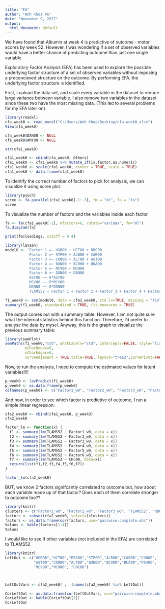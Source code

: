```yaml
---
title: "FA"
author: "Anh Khoa Vo"
date: "November 9, 2017"
output:
  html_document: default
---
```



We have found that Albumin at week 4 is predictive of outcome - motor scores by week 52. However, I was wondering if a set of observed variables would have a better chance of predicting outcome than just one single variable. 

Exploratory Factor Analysis (EFA) has been used to explore the possible underlying factor structure of a set of observed variables without imposing a preconcieved structure on the outcome. By performing EFA, the underlying factor structure is identified. 

First, I upload the data set, and scale every variable in the dataset to reduce large variance between variable. I also remove two variables in the dataset since these two have the most missing data. (This led to several problems for my EFA later on) 

```r
library(readxl)
cfa_week0 <- read_excel("C:/Users/Anh Khoa/Desktop/cfa-week0.xlsx")
View(cfa_week0)

cfa_week0$DAN00 <- NULL
cfa_week0$AMY00 <- NULL

str(cfa1_week0)

cfa1_week0 <- cbind(cfa_week0, Others)
cfa1_week0 <- cfa1_week0 %>% mutate_if(is.factor,as.numeric)
cfa1_week0 <- scale(cfa1_week0, center = TRUE, scale = TRUE)
cfa1_week0 <- data.frame(cfa1_week0)


```

To identify the correct number of factors to pick for analysis, we can visualize it using scree plot. 

```r
library(psych)
scree <- fa.parallel(cfa1_week0[-1:-3], fm = "ml", fa = "fa")
scree
```

To visualize the number of factors and the variables inside each factor 

```r
fa <- fa(cfa1_week0[-1], nfactors=6, rotate="varimax", fm="ml")
fa.diagram(fa)

print(fa$loadings, cutoff = 0.4)
```



```r
library(lavaan)
model0 <- 'Factor 1 =~ HGB00 + HCT00 + RBC00 
           Factor 2 =~ STP00 + ALB00 + CAB00
           Factor 3 =~ CK000 + ALT00 + AST00
           Factor 4 =~ BUN00 + BC900 + BUA00
           Factor 5 =~ MCV00 + MCH00
           Factor 6 =~ DDN00 + DBN00
           AST00 ~~ 0*AST00
           MCV00 ~~ 0*MCV00
           DDN00 ~~ 0*DDN00
           TLAMS52 ~ Factor 1 + Factor 2 + Factor 3 + Factor 4 + Factor 5 + Factor 6'

f1_week0 <- sem(model0, data = cfa1_week0, std.lv=TRUE, missing = "fiml")
summary(f1_week0, standardized = TRUE, fit.measures = TRUE)

```

The output comes out with a summary table. However, I am not quite sure what the internal statistics behind this function. Therefore, I'd prefer to analyse the data by mysel. Anyway, this is the graph to visualize the previous summary table: 

```r
library(semPlot)
semPaths(f1_week0,"std", whatLabels="std", intercepts=FALSE, style="lisrel", residuals = FALSE,
         nCharNodes=0, 
         nCharEdges=0,
         curveAdjacent = TRUE,title=TRUE, layout="tree2",curvePivot=FALSE)
```

Now, to run the analysis, I need to compute the estimated values for latent variables!!!! 

```r
p_week0 <- lavPredict(f1_week0)
p_week0 <- as.data.frame(p_week0)
colnames(p_week0) <- c("Factor1_w0", "Factor2_w0", "Factor3_w0", "Factor4_w0", "Factor5_w0", "Factor6_w0")

```

And now, In order to see which factor is predictive of outcome, I run a simple linear regression: 
```r
cfa2_week0 <- cbind(cfa1_week0, p_week0)
cfa2_week0
```


```r
factor_lm <- function(x) {
  f1 <- summary(lm(TLAMS52 ~ Factor1_w0, data = x))
  f2 <- summary(lm(TLAMS52 ~ Factor2_w0, data = x))
  f3 <- summary(lm(TLAMS52 ~ Factor3_w0, data = x))
  f4 <- summary(lm(TLAMS52 ~ Factor4_w0, data = x))
  f5 <- summary(lm(TLAMS52 ~ Factor5_w0, data = x))
  f6 <- summary(lm(TLAMS52 ~ Factor6_w0, data = x))
  f7 <- summary(lm(TLAMS52 ~ CHC00, data=x))
  return(list(f1,f2,f3,f4,f5,f6,f7))
}

factor_lm(cfa2_week0)
```





BUT, we know 2 factors signifcantly correlated to outcome but, how about each variable made up of that factor? Does each of them correlate stronger to outcome too??


```r
library(knitr)
clusters <- c("Factor1_w0", "Factor2_w0", "Factor3_w0", "TLAMS52", "RBC00", "HGB00", "HCT00", "STP00", "ALB00", "CAB00", "CHO00", "CHC00", "AST00", "ALT00", "CK000")
factors <- subset(cfa2_week0, select=(clusters))
factors <- as.data.frame(cor(factors, use="pairwise.complete.obs"))
Values <- kable(factors[1:4])
Values

```

I would like to see if other variables (not included in the EFA) are correlated to TLAMS52
```r
library(knitr)
LeftOut <- c("HGB00","HCT00","RBC00","STP00","ALB00","CAB00","CHO00",
             "AST00","CK000","ALT00","BUN00","BC900","BUA00","P0400",
             "MCV00","MCH00", "CHC00")



LeftOutVars <- cfa2_week0[ , !(names(cfa2_week0) %in% LeftOut)]

CorLeftOut <- as.data.frame(cor(LeftOutVars, use="pairwise.complete.obs"))
CorLeftOut <- kable(CorLeftOut[1])
CorLeftOut
```


